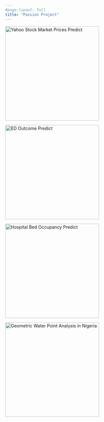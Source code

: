 ```yaml
---
#page-layout: full
title: "Passion Project"
---
```


::: {layout-ncol="2"}
[![Yahoo Stock Market Prices Predict](/posts/StockMarket.PNG){width="300"}](https://github.com/zhufy3/Applied-Statistical-Analysis-on-Stock-Market)

[![ED Outcome Predict](/posts/ED/AHA.png){width="300"}](https://github.com/zhufy3/ED-Outcome-Prediction-with-Machine-Learning)

[![Hospital Bed Occupancy Predict](/posts/boc/boc.jpg){width="300"}](https://github.com/zhufy3/Reducing-Hospital-Bed-Occupancy-Rate)

[![Geometric Water Point Analysis in Nigeria](/posts/waterpoint/wp.jpg){width="300"}](https://isss624gaa.netlify.app/take_home_ex2/take_home_ex2)
:::
